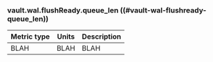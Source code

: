 ### vault.wal.flushReady.queue_len ((#vault-wal-flushready-queue_len))

Metric type | Units | Description
----------- | ----- | -----------
BLAH     | BLAH    | BLAH